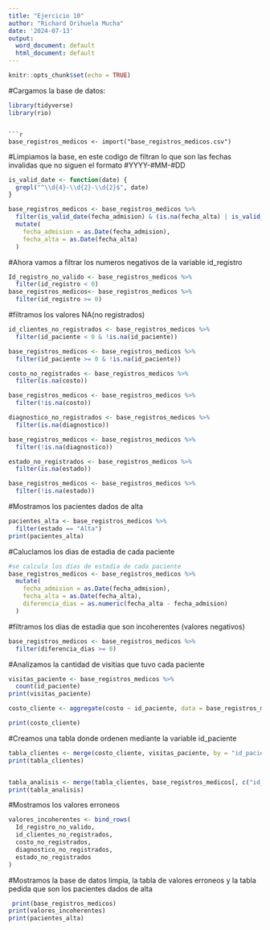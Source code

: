 ---
title: "Ejercicio 10"
author: "Richard Orihuela Mucha"
date: '2024-07-13'
output:
  word_document: default
  html_document: default
---

```{r setup, include=FALSE}
knitr::opts_chunk$set(echo = TRUE)
```

#Cargamos la base de datos:
```{r}
library(tidyverse)	
library(rio)
```

```

```{r}
base_registros_medicos <- import("base_registros_medicos.csv")

```

#Limpiamos la base, en este codigo de filtran lo que son las fechas invalidas que no siguen el formato #YYYY-#MM-#DD

```{r}
is_valid_date <- function(date) {
  grepl("^\\d{4}-\\d{2}-\\d{2}$", date)
}

base_registros_medicos <- base_registros_medicos %>%
  filter(is_valid_date(fecha_admision) & (is.na(fecha_alta) | is_valid_date(fecha_alta))) %>%
  mutate(
    fecha_admision = as.Date(fecha_admision),
    fecha_alta = as.Date(fecha_alta)
  )
```

#Ahora vamos a filtrar los numeros negativos de la variable id_registro

```{r}
Id_registro_no_valido <- base_registros_medicos %>%
  filter(id_registro < 0)
base_registros_medicos<- base_registros_medicos %>%
  filter(id_registro >= 0)
```

#filtramos los valores NA(no registrados)

```{r}
id_clientes_no_registrados <- base_registros_medicos %>%
  filter(id_paciente < 0 & !is.na(id_paciente))

base_registros_medicos <- base_registros_medicos %>%
  filter(id_paciente >= 0 & !is.na(id_paciente))

costo_no_registrados <- base_registros_medicos %>%
  filter(is.na(costo))

base_registros_medicos <- base_registros_medicos %>%
  filter(!is.na(costo))

diagnostico_no_registrados <- base_registros_medicos %>%
  filter(is.na(diagnostico))

base_registros_medicos <- base_registros_medicos %>%
  filter(!is.na(diagnostico))

estado_no_registrados <- base_registros_medicos %>%
  filter(is.na(estado))

base_registros_medicos <- base_registros_medicos %>%
  filter(!is.na(estado))

```

#Mostramos los pacientes dados de alta

```{r}
pacientes_alta <- base_registros_medicos %>%
  filter(estado == "Alta")
print(pacientes_alta)

```

#Caluclamos los dias de estadia de cada paciente

```{r}
#se calcula los días de estadia de cada paciente
base_registros_medicos <- base_registros_medicos %>%
  mutate(
    fecha_admision = as.Date(fecha_admision),
    fecha_alta = as.Date(fecha_alta),
    diferencia_dias = as.numeric(fecha_alta - fecha_admision)
  )
```

#filtramos los dias de estadia que son incoherentes (valores negativos)

```{r}

base_registros_medicos <- base_registros_medicos %>%
  filter(diferencia_dias >= 0)

```

#Analizamos la cantidad de visitias que tuvo cada paciente

```{r}
visitas_paciente <- base_registros_medicos %>%
  count(id_paciente)
print(visitas_paciente)

costo_cliente <- aggregate(costo ~ id_paciente, data = base_registros_medicos, FUN = sum)

print(costo_cliente)

```

#Creamos una tabla donde ordenen mediante la variable id_paciente

```{r}

tabla_clientes <- merge(costo_cliente, visitas_paciente, by = "id_paciente", all = TRUE)
print(tabla_clientes)


tabla_analisis <- merge(tabla_clientes, base_registros_medicos[, c("id_paciente", "diferencia_dias")], by = "id_paciente", all.x = TRUE)
print(tabla_analisis)

```

#Mostramos los valores erroneos

```{r}
valores_incoherentes <- bind_rows(
  Id_registro_no_valido,
  id_clientes_no_registrados,
  costo_no_registrados,
  diagnostico_no_registrados,
  estado_no_registrados
)

```

#Mostramos la base de datos limpia, la tabla de valores erroneos y la tabla pedida que son los pacientes dados de alta

```{r}
 print(base_registros_medicos)
print(valores_incoherentes)
print(pacientes_alta)


```

